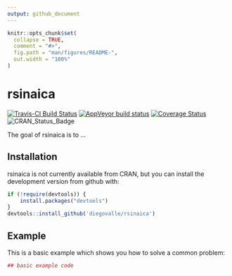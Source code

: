 ```yaml
---
output: github_document
---
```


<!-- README.md is generated from README.Rmd. Please edit that file -->

```r
knitr::opts_chunk$set(
  collapse = TRUE,
  comment = "#>",
  fig.path = "man/figures/README-",
  out.width = "100%"
)
```

# rsinaica

[![Travis-CI Build Status](https://travis-ci.org/diegovalle/rsinaica.svg?branch=master)](https://travis-ci.org/diegovalle/rsinaica) 
[![AppVeyor build status](https://ci.appveyor.com/api/projects/status/p281myk561l2kxgt?svg=true
)](https://ci.appveyor.com/project/diegovalle/rsinaica/branch/master) 
[![Coverage Status](https://img.shields.io/codecov/c/github/diegovalle/rsinaica/master.svg)](https://codecov.io/github/diegovalle/rsinaica?branch=master) ![CRAN\_Status\_Badge](http://www.r-pkg.org/badges/version-ago/rsinaica?color=red) 

The goal of rsinaica is to ...

## Installation

rsinaica is not currently available from CRAN, but you can install the development version from github with:

```r
if (!require(devtools)) {
    install.packages("devtools")
}
devtools::install_github('diegovalle/rsinaica')
```


<!--ou can install the released version of rsinaica from [CRAN](https://CRAN.R-project.org) with:

``` r
install.packages("rsinaica")
```-->

## Example

This is a basic example which shows you how to solve a common problem:

```r
## basic example code
```
